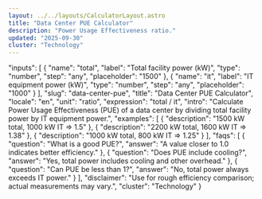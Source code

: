 ```yaml
---
layout: ../../layouts/CalculatorLayout.astro
title: "Data Center PUE Calculator"
description: "Power Usage Effectiveness ratio."
updated: "2025-09-30"
cluster: "Technology"
---
```



  "inputs": [
    { "name": "total", "label": "Total facility power (kW)", "type": "number", "step": "any", "placeholder": "1500" },
    { "name": "it", "label": "IT equipment power (kW)", "type": "number", "step": "any", "placeholder": "1000" }
  ],
  "slug": "data-center-pue",
  "title": "Data Center PUE Calculator",
  "locale": "en",
  "unit": "ratio",
  "expression": "total / it",
  "intro": "Calculate Power Usage Effectiveness (PUE) of a data center by dividing total facility power by IT equipment power.",
  "examples": [
    { "description": "1500 kW total, 1000 kW IT ⇒ 1.5" },
    { "description": "2200 kW total, 1600 kW IT ⇒ 1.38" },
    { "description": "1000 kW total, 800 kW IT ⇒ 1.25" }
  ],
  "faqs": [
    { "question": "What is a good PUE?", "answer": "A value closer to 1.0 indicates better efficiency." },
    { "question": "Does PUE include cooling?", "answer": "Yes, total power includes cooling and other overhead." },
    { "question": "Can PUE be less than 1?", "answer": "No, total power always exceeds IT power." }
  ],
  "disclaimer": "Use for rough efficiency comparison; actual measurements may vary.",
  "cluster": "Technology"
}

<Calculator schema={schema} />
